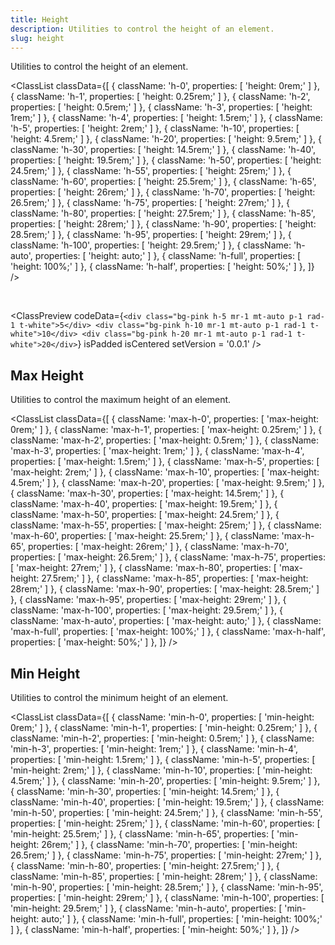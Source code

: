 ```yaml
---
title: Height
description: Utilities to control the height of an element.
slug: height
---
```



Utilities to control the height of an element.

<ClassList
  classData={[
    {
      className: 'h-0',
      properties: [
        'height: 0rem;'
      ]
    },
    {
      className: 'h-1',
      properties: [
        'height: 0.25rem;'
      ]
    },
    {
      className: 'h-2',
      properties: [
        'height: 0.5rem;'
      ]
    },
    {
      className: 'h-3',
      properties: [
        'height: 1rem;'
      ]
    },
    {
      className: 'h-4',
      properties: [
        'height: 1.5rem;'
      ]
    },
    {
      className: 'h-5',
      properties: [
        'height: 2rem;'
      ]
    },
    {
      className: 'h-10',
      properties: [
        'height: 4.5rem;'
      ]
    },
    {
      className: 'h-20',
      properties: [
        'height: 9.5rem;'
      ]
    },
    {
      className: 'h-30',
      properties: [
        'height: 14.5rem;'
      ]
    },
    {
      className: 'h-40',
      properties: [
        'height: 19.5rem;'
      ]
    },
    {
      className: 'h-50',
      properties: [
        'height: 24.5rem;'
      ]
    },
    {
      className: 'h-55',
      properties: [
        'height: 25rem;'
      ]
    },
    {
      className: 'h-60',
      properties: [
        'height: 25.5rem;'
      ]
    },
    {
      className: 'h-65',
      properties: [
        'height: 26rem;'
      ]
    },
    {
      className: 'h-70',
      properties: [
        'height: 26.5rem;'
      ]
    },
    {
      className: 'h-75',
      properties: [
        'height: 27rem;'
      ]
    },
    {
      className: 'h-80',
      properties: [
        'height: 27.5rem;'
      ]
    },
    {
      className: 'h-85',
      properties: [
        'height: 28rem;'
      ]
    },
    {
      className: 'h-90',
      properties: [
        'height: 28.5rem;'
      ]
    },
    {
      className: 'h-95',
      properties: [
        'height: 29rem;'
      ]
    },
    {
      className: 'h-100',
      properties: [
        'height: 29.5rem;'
      ]
    },
    {
      className: 'h-auto',
      properties: [
        'height: auto;'
      ]
    },
    {
      className: 'h-full',
      properties: [
        'height: 100%;'
      ]
    },
    {
      className: 'h-half',
      properties: [
        'height: 50%;'
      ]
    },
  ]}
/>

<br />

<ClassPreview
  codeData={`<div class="bg-pink h-5 mr-1 mt-auto p-1 rad-1 t-white">5</div>
    <div class="bg-pink h-10 mr-1 mt-auto p-1 rad-1 t-white">10</div>
    <div class="bg-pink h-20 mr-1 mt-auto p-1 rad-1 t-white">20</div>`}
  isPadded
  isCentered
  setVersion = '0.0.1'
/>

## Max Height

Utilities to control the maximum height of an element.

<ClassList
  classData={[
    {
      className: 'max-h-0',
      properties: [
        'max-height: 0rem;'
      ]
    },
    {
      className: 'max-h-1',
      properties: [
        'max-height: 0.25rem;'
      ]
    },
    {
      className: 'max-h-2',
      properties: [
        'max-height: 0.5rem;'
      ]
    },
    {
      className: 'max-h-3',
      properties: [
        'max-height: 1rem;'
      ]
    },
    {
      className: 'max-h-4',
      properties: [
        'max-height: 1.5rem;'
      ]
    },
    {
      className: 'max-h-5',
      properties: [
        'max-height: 2rem;'
      ]
    },
    {
      className: 'max-h-10',
      properties: [
        'max-height: 4.5rem;'
      ]
    },
    {
      className: 'max-h-20',
      properties: [
        'max-height: 9.5rem;'
      ]
    },
    {
      className: 'max-h-30',
      properties: [
        'max-height: 14.5rem;'
      ]
    },
    {
      className: 'max-h-40',
      properties: [
        'max-height: 19.5rem;'
      ]
    },
    {
      className: 'max-h-50',
      properties: [
        'max-height: 24.5rem;'
      ]
    },
    {
      className: 'max-h-55',
      properties: [
        'max-height: 25rem;'
      ]
    },
    {
      className: 'max-h-60',
      properties: [
        'max-height: 25.5rem;'
      ]
    },
    {
      className: 'max-h-65',
      properties: [
        'max-height: 26rem;'
      ]
    },
    {
      className: 'max-h-70',
      properties: [
        'max-height: 26.5rem;'
      ]
    },
    {
      className: 'max-h-75',
      properties: [
        'max-height: 27rem;'
      ]
    },
    {
      className: 'max-h-80',
      properties: [
        'max-height: 27.5rem;'
      ]
    },
    {
      className: 'max-h-85',
      properties: [
        'max-height: 28rem;'
      ]
    },
    {
      className: 'max-h-90',
      properties: [
        'max-height: 28.5rem;'
      ]
    },
    {
      className: 'max-h-95',
      properties: [
        'max-height: 29rem;'
      ]
    },
    {
      className: 'max-h-100',
      properties: [
        'max-height: 29.5rem;'
      ]
    },
    {
      className: 'max-h-auto',
      properties: [
        'max-height: auto;'
      ]
    },
    {
      className: 'max-h-full',
      properties: [
        'max-height: 100%;'
      ]
    },
    {
      className: 'max-h-half',
      properties: [
        'max-height: 50%;'
      ]
    },
  ]}
/>

## Min Height

Utilities to control the minimum height of an element.

<ClassList
  classData={[
    {
      className: 'min-h-0',
      properties: [
        'min-height: 0rem;'
      ]
    },
    {
      className: 'min-h-1',
      properties: [
        'min-height: 0.25rem;'
      ]
    },
    {
      className: 'min-h-2',
      properties: [
        'min-height: 0.5rem;'
      ]
    },
    {
      className: 'min-h-3',
      properties: [
        'min-height: 1rem;'
      ]
    },
    {
      className: 'min-h-4',
      properties: [
        'min-height: 1.5rem;'
      ]
    },
    {
      className: 'min-h-5',
      properties: [
        'min-height: 2rem;'
      ]
    },
    {
      className: 'min-h-10',
      properties: [
        'min-height: 4.5rem;'
      ]
    },
    {
      className: 'min-h-20',
      properties: [
        'min-height: 9.5rem;'
      ]
    },
    {
      className: 'min-h-30',
      properties: [
        'min-height: 14.5rem;'
      ]
    },
    {
      className: 'min-h-40',
      properties: [
        'min-height: 19.5rem;'
      ]
    },
    {
      className: 'min-h-50',
      properties: [
        'min-height: 24.5rem;'
      ]
    },
    {
      className: 'min-h-55',
      properties: [
        'min-height: 25rem;'
      ]
    },
    {
      className: 'min-h-60',
      properties: [
        'min-height: 25.5rem;'
      ]
    },
    {
      className: 'min-h-65',
      properties: [
        'min-height: 26rem;'
      ]
    },
    {
      className: 'min-h-70',
      properties: [
        'min-height: 26.5rem;'
      ]
    },
    {
      className: 'min-h-75',
      properties: [
        'min-height: 27rem;'
      ]
    },
    {
      className: 'min-h-80',
      properties: [
        'min-height: 27.5rem;'
      ]
    },
    {
      className: 'min-h-85',
      properties: [
        'min-height: 28rem;'
      ]
    },
    {
      className: 'min-h-90',
      properties: [
        'min-height: 28.5rem;'
      ]
    },
    {
      className: 'min-h-95',
      properties: [
        'min-height: 29rem;'
      ]
    },
    {
      className: 'min-h-100',
      properties: [
        'min-height: 29.5rem;'
      ]
    },
    {
      className: 'min-h-auto',
      properties: [
        'min-height: auto;'
      ]
    },
    {
      className: 'min-h-full',
      properties: [
        'min-height: 100%;'
      ]
    },
    {
      className: 'min-h-half',
      properties: [
        'min-height: 50%;'
      ]
    },
  ]}
/>
